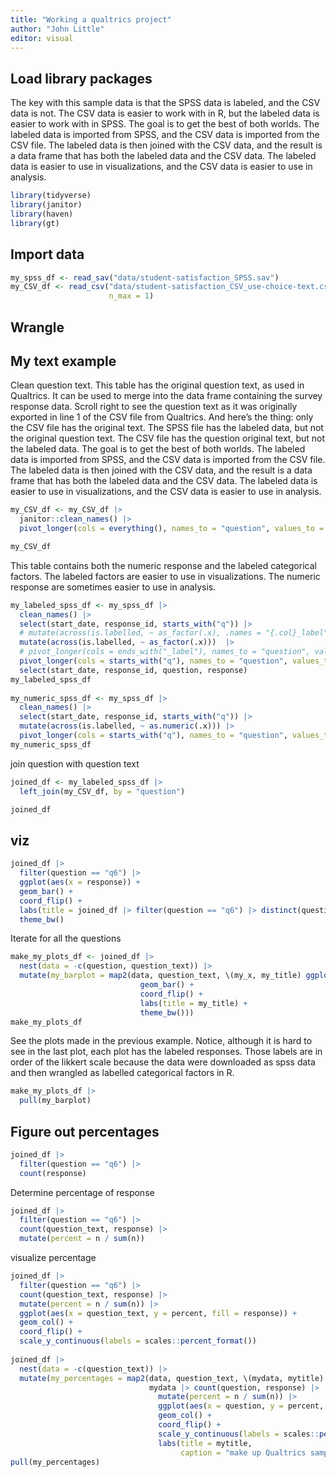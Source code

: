 ```yaml
---
title: "Working a qualtrics project"
author: "John Little"
editor: visual
---
```


## Load library packages

The key with this sample data is that the SPSS data is labeled, and the CSV data is not. The CSV data is easier to work with in R, but the labeled data is easier to work with in SPSS. The goal is to get the best of both worlds. The labeled data is imported from SPSS, and the CSV data is imported from the CSV file. The labeled data is then joined with the CSV data, and the result is a data frame that has both the labeled data and the CSV data. The labeled data is easier to use in visualizations, and the CSV data is easier to use in analysis.

```r
library(tidyverse)
library(janitor)
library(haven)
library(gt)
```

## Import data

```r
my_spss_df <- read_sav("data/student-satisfaction_SPSS.sav") 
my_CSV_df <- read_csv("data/student-satisfaction_CSV_use-choice-text.csv", 
                      n_max = 1) 
```

## Wrangle

## My text example

Clean question text. This table has the original question text, as used in Qualtrics. It can be used to merge into the data frame containing the survey response data. Scroll right to see the question text as it was originally exported in line 1 of the CSV file from Qualtrics. And here's the thing: only the CSV file has the original text. The SPSS file has the labeled data, but not the original question text. The CSV file has the question original text, but not the labeled data. The goal is to get the best of both worlds. The labeled data is imported from SPSS, and the CSV data is imported from the CSV file. The labeled data is then joined with the CSV data, and the result is a data frame that has both the labeled data and the CSV data. The labeled data is easier to use in visualizations, and the CSV data is easier to use in analysis.

```r
my_CSV_df <- my_CSV_df |> 
  janitor::clean_names() |> 
  pivot_longer(cols = everything(), names_to = "question", values_to = "question_text") 

my_CSV_df
```

This table contains both the numeric response and the labeled categorical factors. The labeled factors are easier to use in visualizations. The numeric response are sometimes easier to use in analysis.

```r
my_labeled_spss_df <- my_spss_df |> 
  clean_names() |> 
  select(start_date, response_id, starts_with("q")) |> 
  # mutate(across(is.labelled, ~ as_factor(.x), .names = "{.col}_label"))  |> 
  mutate(across(is.labelled, ~ as_factor(.x)))  |> 
  # pivot_longer(cols = ends_with("_label"), names_to = "question", values_to = "response") |> 
  pivot_longer(cols = starts_with("q"), names_to = "question", values_to = "response") |> 
  select(start_date, response_id, question, response)
my_labeled_spss_df
  
my_numeric_spss_df <- my_spss_df |>
  clean_names() |> 
  select(start_date, response_id, starts_with("q")) |> 
  mutate(across(is.labelled, ~ as.numeric(.x))) |> 
  pivot_longer(cols = starts_with("q"), names_to = "question", values_to = "response") 
my_numeric_spss_df
```

join question with question text

```r

joined_df <- my_labeled_spss_df |> 
  left_join(my_CSV_df, by = "question")

joined_df
```

## viz

```r
joined_df |> 
  filter(question == "q6") |>
  ggplot(aes(x = response)) +
  geom_bar() +
  coord_flip() +
  labs(title = joined_df |> filter(question == "q6") |> distinct(question_text) |> pull(question_text)) +
  theme_bw()
```

Iterate for all the questions

```r
make_my_plots_df <- joined_df |> 
  nest(data = -c(question, question_text)) |> 
  mutate(my_barplot = map2(data, question_text, \(my_x, my_title) ggplot(my_x, aes(x = response)) +
                             geom_bar() +
                             coord_flip() +
                             labs(title = my_title) +
                             theme_bw()))
make_my_plots_df
```

See the plots made in the previous example. Notice, although it is hard to see in the last plot, each plot has the labeled responses. Those labels are in order of the likkert scale because the data were downloaded as spss data and then wrangled as labelled categorical factors in R.

```r
make_my_plots_df |> 
  pull(my_barplot) 

```

## Figure out percentages

```r
joined_df |> 
  filter(question == "q6") |> 
  count(response)
```

Determine percentage of response

```r
joined_df |> 
  filter(question == "q6") |> 
  count(question_text, response) |> 
  mutate(percent = n / sum(n))
```

visualize percentage

```r
joined_df |> 
  filter(question == "q6") |> 
  count(question_text, response) |> 
  mutate(percent = n / sum(n)) |> 
  ggplot(aes(x = question_text, y = percent, fill = response)) +
  geom_col() +
  coord_flip() +
  scale_y_continuous(labels = scales::percent_format()) 
  
joined_df |>
  nest(data = -c(question_text)) |>
  mutate(my_percentages = map2(data, question_text, \(mydata, mytitle) 
                               mydata |> count(question, response) |>
                                 mutate(percent = n / sum(n)) |>
                                 ggplot(aes(x = question, y = percent, fill = response)) +
                                 geom_col() +
                                 coord_flip() +
                                 scale_y_continuous(labels = scales::percent_format()) +
                                 labs(title = mytitle,
                                      caption = "make up Qualtrics sample data"))) |>
pull(my_percentages)
  
```
